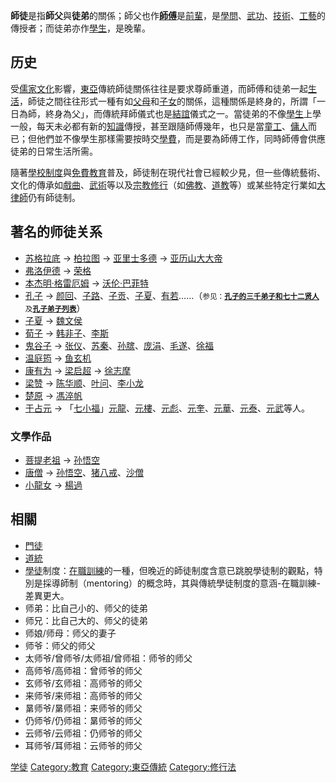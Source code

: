 '''師徒'''是指'''師父'''與'''徒弟'''的關係；師父也作'''[[師傅|師傅]]'''是[[前輩|前輩]]，是[[學問|學問]]、[[武術|武功]]、[[技術|技術]]、[[工藝|工藝]]的傳授者；而徒弟亦作[[學生|學生]]，是晚輩。

==历史==
受[[儒家文化|儒家文化]]影響，[[東亞|東亞]]傳統師徒關係往往是要求尊師重道，而師傅和徒弟一起[[生活|生活]]，師徒之間往往形式一種有如[[父母|父母]]和[[子女|子女]]的關係，這種關係是終身的，所謂「一日為師，終身為父」，而傳統拜師儀式也是[[結誼|結誼]]儀式之一。當徒弟的不像[[學生|學生]]上學一般，每天未必都有新的[[知識|知識]]傳授，甚至跟隨師傅幾年，也只是當[[童工|童工]]、[[傭人|傭人]]而已；但他們並不像學生那樣需要按時交[[學費|學費]]，而是要為師傅工作，同時師傅會供應徒弟的日常生活所需。

隨著[[學校|學校制度]]與[[免費教育|免費教育]]普及，師徒制在現代社會已經較少見，但一些傳統藝術、文化的傳承如[[戲曲|戲曲]]、[[武術|武術]]等以及[[宗教|宗教]][[修行|修行]]（如[[佛教|佛教]]、[[道教|道教]]等）或某些特定行業如[[大律師|大律師]]仍有師徒制。

== 著名的师徒关系 ==
* [[苏格拉底|苏格拉底]] → [[柏拉图|柏拉图]] → [[亚里士多德|亚里士多德]] → [[亚历山大大帝|亚历山大大帝]]
* [[弗洛伊德|弗洛伊德]] → [[荣格|荣格]]
* [[本杰明·格雷厄姆|本杰明·格雷厄姆]] → [[沃伦·巴菲特|沃伦·巴菲特]]
* [[孔子|孔子]] → [[颜回|颜回]]、[[子路|子路]]、[[子贡|子贡]]、[[子夏|子夏]]、[[有若|有若]]……（<small>参见：'''[[孔子#三千弟子和七十二位精通六藝的弟子|孔子的三千弟子和七十二贤人]]'''及'''[[孔子弟子列表|孔子弟子列表]]'''</small>）
* [[子夏|子夏]] → [[魏文侯|魏文侯]]
* [[荀子|荀子]] → [[韩非子|韩非子]]、[[李斯|李斯]]
* [[鬼谷子|鬼谷子]] → [[张仪|张仪]]、[[苏秦|苏秦]]、[[孙膑|孙膑]]、[[庞涓|庞涓]]、[[毛遂|毛遂]]、[[徐福|徐福]]
* [[温庭筠|温庭筠]] → [[鱼玄机|鱼玄机]]
* [[康有为|康有为]] → [[梁启超|梁启超]] → [[徐志摩|徐志摩]]
* [[梁赞|梁赞]] → [[陈华顺|陈华顺]]、[[叶问|叶问]]、[[李小龙|李小龙]]
* [[楚原|楚原]] → [[馮淬帆|馮淬帆]]
* [[于占元|于占元]] → 「[[七小福|七小福]]」[[元龍|元龍]]、[[元樓|元樓]]、[[元彪|元彪]]、[[元奎|元奎]]、[[元華|元華]]、[[元泰|元泰]]、[[元武|元武]]等人。
===文學作品===
* [[菩提老祖|菩提老祖]] → [[孙悟空|孙悟空]]
* [[唐僧|唐僧]] → [[孙悟空|孙悟空]]、[[猪八戒|猪八戒]]、[[沙僧|沙僧]]
* [[小龍女|小龍女]] → [[楊過|楊過]]

==相關==
*[[門徒|門徒]]
*[[道統|道統]]
* [[學徒|學徒]]制度：[[在職訓練|在職訓練]]的一種，但晚近的師徒制度含意已跳脫學徒制的觀點，特別是採導師制（mentoring）的概念時，其與傳統學徒制度的意涵-在職訓練-差異更大。
*师弟：比自己小的、师父的徒弟
*师兄：比自己大的、师父的徒弟
*师娘/师母：师父的妻子
*师爷：师父的师父
*太师爷/曾师爷/太师祖/曾师祖：师爷的师父
*高师爷/高师祖：曾师爷的师父
*玄师爷/玄师祖：高师爷的师父
*来师爷/来师祖：高师爷的师父
*晜师爷/晜师祖：来师爷的师父
*仍师爷/仍师祖：晜师爷的师父
*云师爷/云师祖：仍师爷的师父
*耳师爷/耳师祖：云师爷的师父

[[Category:学徒|]]
[[Category:教育|Category:教育]]
[[Category:東亞傳統|Category:東亞傳統]]
[[Category:修行法|Category:修行法]]